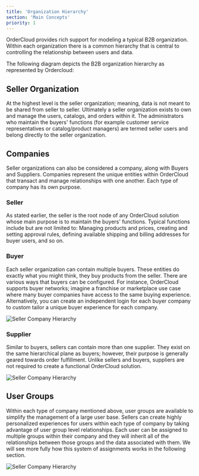 ```yaml
---
title: 'Organization Hierarchy'
section: 'Main Concepts'
priority: 1
---
```




OrderCloud provides rich support for modeling a typical B2B organization. Within each organization there is a common hierarchy that is central to controlling the relationship between users and data.

The following diagram depicts the B2B organization hierarchy as represented by Ordercloud:

<OrgHierarchyImage1/>

## Seller Organization

At the highest level is the seller organization; meaning, data is not meant to be shared from seller to seller. Ultimately a seller organization exists to own and manage the users, catalogs, and orders within it. The administrators who maintain the buyers' functions (for example customer service representatives or catalog/product managers) are termed seller users and belong directly to the seller organization.


## Companies

Seller organizations can also be considered a company, along with Buyers and Suppliers. Companies represent the unique entities within OrderCloud that transact and manage relationships with one another. Each type of company has its own purpose.


### Seller

As stated earlier, the seller is the root node of any OrderCloud solution whose main purpose is to maintain the buyers' functions. Typical functions include but are not limited to: Managing products and prices, creating and setting approval rules, defining available shipping and billing addresses for buyer users, and so on.

<OrgHierarchyImage2/>


### Buyer

Each seller organization can contain multiple buyers. These entities do exactly what you might think, they buy products from the seller. There are various ways that buyers can be configured. For instance, OrderCloud supports buyer networks; imagine a franchise or marketplace use case where many buyer companies have access to the same buying experience. Alternatively, you can create an independent login for each buyer company to custom tailor a unique buyer experience for each company.

![Seller Company Hierarchy](/images/docs/main-concepts/organization-hierarchy/oc-docs__org-hierarchy--3.png)


### Supplier

Similar to buyers, sellers can contain more than one supplier. They exist on the same hierarchical plane as buyers; however, their purpose is generally geared towards order fulfillment. Unlike sellers and buyers, suppliers are not required to create a functional OrderCloud solution.

![Seller Company Hierarchy](/images/docs/main-concepts/organization-hierarchy/oc-docs__org-hierarchy--4.png)


## User Groups

Within each type of company mentioned above, user groups are available to simplify the management of a large user base. Sellers can create highly personalized experiences for users within each type of company by taking advantage of user group level relationships. Each user can be assigned to multiple groups within their company and they will inherit all of the relationships between those groups and the data associated with them. We will see more fully how this system of assignments works in the following section.

![Seller Company Hierarchy](/images/docs/main-concepts/organization-hierarchy/oc-docs__org-hierarchy--5.png)
